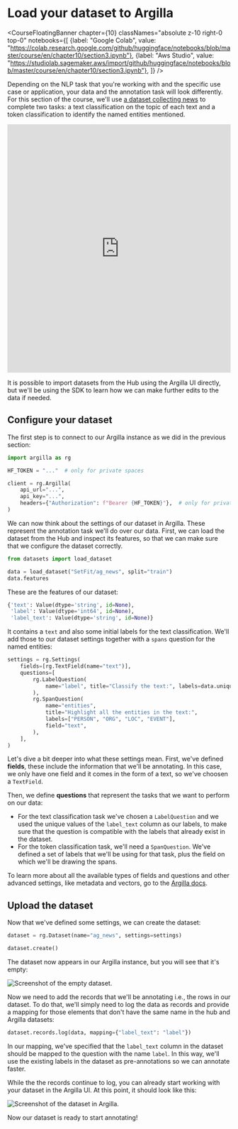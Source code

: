 # Load your dataset to Argilla

<CourseFloatingBanner chapter={10}
  classNames="absolute z-10 right-0 top-0"
  notebooks={[
    {label: "Google Colab", value: "https://colab.research.google.com/github/huggingface/notebooks/blob/master/course/en/chapter10/section3.ipynb"},
    {label: "Aws Studio", value: "https://studiolab.sagemaker.aws/import/github/huggingface/notebooks/blob/master/course/en/chapter10/section3.ipynb"},
]} />

Depending on the NLP task that you're working with and the specific use case or application, your data and the annotation task will look differently. For this section of the course, we'll use [a dataset collecting news](https://huggingface.co/datasets/SetFit/ag_news) to complete two tasks: a text classification on the topic of each text and a token classification to identify the named entities mentioned.

<iframe
  src="https://huggingface.co/datasets/SetFit/ag_news/embed/viewer/default/train"
  frameborder="0"
  width="100%"
  height="560px"
></iframe>

It is possible to import datasets from the Hub using the Argilla UI directly, but we'll be using the SDK to learn how we can make further edits to the data if needed.

## Configure your dataset

The first step is to connect to our Argilla instance as we did in the previous section:

```python
import argilla as rg

HF_TOKEN = "..."  # only for private spaces

client = rg.Argilla(
    api_url="...",
    api_key="...",
    headers={"Authorization": f"Bearer {HF_TOKEN}"},  # only for private spaces
)
```

We can now think about the settings of our dataset in Argilla. These represent the annotation task we'll do over our data. First, we can load the dataset from the Hub and inspect its features, so that we can make sure that we configure the dataset correctly.

```python
from datasets import load_dataset

data = load_dataset("SetFit/ag_news", split="train")
data.features
```

These are the features of our dataset:

```python out
{'text': Value(dtype='string', id=None),
 'label': Value(dtype='int64', id=None),
 'label_text': Value(dtype='string', id=None)}
```

It contains a `text` and also some initial labels for the text classification. We'll add those to our dataset settings together with a `spans` question for the named entities:

```python
settings = rg.Settings(
    fields=[rg.TextField(name="text")],
    questions=[
        rg.LabelQuestion(
            name="label", title="Classify the text:", labels=data.unique("label_text")
        ),
        rg.SpanQuestion(
            name="entities",
            title="Highlight all the entities in the text:",
            labels=["PERSON", "ORG", "LOC", "EVENT"],
            field="text",
        ),
    ],
)
```

Let's dive a bit deeper into what these settings mean. First, we've defined **fields**, these include the information that we'll be annotating. In this case, we only have one field and it comes in the form of a text, so we've choosen a `TextField`.

Then, we define **questions** that represent the tasks that we want to perform on our data:

- For the text classification task we've chosen a `LabelQuestion` and we used the unique values of the `label_text` column as our labels, to make sure that the question is compatible with the labels that already exist in the dataset.
- For the token classification task, we'll need a `SpanQuestion`. We've defined a set of labels that we'll be using for that task, plus the field on which we'll be drawing the spans.

To learn more about all the available types of fields and questions and other advanced settings, like metadata and vectors, go to the [Argilla docs](https://docs.argilla.io/latest/how_to_guides/dataset/#define-dataset-settings).

## Upload the dataset

Now that we've defined some settings, we can create the dataset:

```python
dataset = rg.Dataset(name="ag_news", settings=settings)

dataset.create()
```

The dataset now appears in our Argilla instance, but you will see that it's empty:

<img src="https://huggingface.co/datasets/huggingface-course/documentation-images/resolve/main/en/chapter10/empty_dataset.png" alt="Screenshot of the empty dataset."/>

Now we need to add the records that we'll be annotating i.e., the rows in our dataset. To do that, we'll simply need to log the data as records and provide a mapping for those elements that don't have the same name in the hub and Argilla datasets:

```python
dataset.records.log(data, mapping={"label_text": "label"})
```

In our mapping, we've specified that the `label_text` column in the dataset should be mapped to the question with the name `label`. In this way, we'll use the existing labels in the dataset as pre-annotations so we can annotate faster.

While the the records continue to log, you can already start working with your dataset in the Argilla UI. At this point, it should look like this:

<img src="https://huggingface.co/datasets/huggingface-course/documentation-images/resolve/main/en/chapter10/argilla_initial_dataset.png" alt="Screenshot of the dataset in Argilla."/>

Now our dataset is ready to start annotating!
